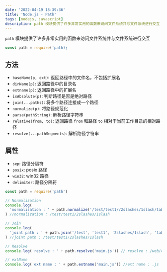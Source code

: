 ```yaml
---
date: '2022-04-19 18:39:36'
title: 'Node.js - Path'
tags: [nodejs, javascript]
description: path 模块提供了许多非常实用的函数来访问文件系统并与文件系统进行交互
---
```


`path` 模块提供了许多非常实用的函数来访问文件系统并与文件系统进行交互

```js
const path = require('path);
```

## 方法

- `baseName(p, ext)`: 返回路径中的文件名，不包括扩展名
- `dirName(p)`: 返回路径中的目录名
- `extname(p)`: 返回路径中的扩展名
- `isAbsolute(p)`: 判断路径是否是绝对路径
- `join(...paths)`: 将多个路径连接成一个路径
- `normalize(p)`: 将路径规范化
- `parse(pathString)`: 解析路径字符串
- `relative(from, to)`: 返回路径 `from` 和路径 `to` 相对于当前工作目录的相对路径
- `resolve(...pathSegments)`: 解析路径字符串

## 属性

- `sep`: 路径分隔符
- `posix`: posix 路径
- `win32`: win32 路径
- `delimiter`: 路径分隔符

```js
const path = require('path')

// Normalization
console.log(
  'normalization : ' + path.normalize('/test/test1//2slashes/1slash/tab/..')
) //normalization : /test/test1/2slashes/1slash

// Join
console.log(
  'joint path : ' + path.join('/test', 'test1', '2slashes/1slash', 'tab', '..')
) //joint path : /test/test1/2slashes/1slash

// Resolve
console.log('resolve : ' + path.resolve('main.js')) // resolve : /web/com/1427176256_27423/main.js

// extName
console.log('ext name : ' + path.extname('main.js')) //ext name : .js
```
